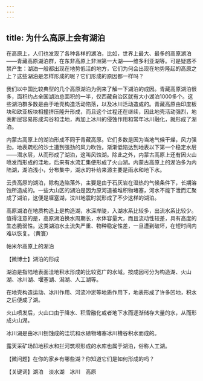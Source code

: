 ```yaml
---
---
---
```

title: 为什么高原上会有湖泊
---




在高原上，人们也发现了各种各样的湖泊，比如，世界上最大、最多的高原湖泊——青藏高原湖泊群，在东非高原上非洲第一大湖——维多利亚湖等。可是疑惑不禁产生：湖泊一般都出现在地势低洼的地方，它们为何会出现在地势隆起的高原之上？这些湖泊是怎样形成的呢？它们形成的原因都一样吗？

我们以中国比较典型的几个高原湖泊为例来了解一下湖泊的成因。青藏高原湖泊很多，面积约占全国湖泊总面积的一半，仅西藏自治区就有大小湖泊1000多个。这些湖泊群多数是由于地壳构造活动陷落，以及冰川活动造成的。青藏高原由印度板块和欧亚板块相撞挤压隆升形成，而且这个过程还在继续，因此地壳活动强烈，地表断层容易形成沟谷和洼地，再加上冰川的侵蚀作用和常年冰川融化，就形成了湖泊。

内蒙古高原上的湖泊形成不同于青藏高原。它们多数是因为当地气候干燥，风力强劲，地表疏松的沙土遭到强劲的风力吹蚀，渐渐低陷达到地表以下第一个稳定水层——潜水层，从而形成了湖泊，这叫风蚀湖。除此之外，内蒙古高原上还有因火山喷发而形成的洼地，后来有水流汇集便形成了火山湖。内蒙古高原上的湖泊多为内陆湖，湖泊浅小，分布集中，湖水的补给来源主要是雨水和地下水。

云贵高原的湖泊，除构造陷落外，主要是由于石灰岩在湿热的气候条件下，长期溶蚀所造成的。一些大山区的湖泊是因为原河道被堆积物堵塞，河水不能下泄而汇聚成了湖泊，这便是堰塞湖，汶川地震时就形成了不少这样的湖泊。

高原湖泊在地质构造上是构造湖，水深岸陡，入湖水系比较多，出流水系比较少。值得注意的是，高原湖泊换水周期长，水体容量大，而且流动性较差，具有高度的生态脆弱性。这类湖泊水土流失严重、物种稳定性差，一旦遭到破坏，在短时间内难以恢复。（黄寰）

帕米尔高原上的湖泊





【微博士】湖泊的形成

湖泊是指陆地表面洼地积水形成的比较宽广的水域。按成因可分为构造湖、火山湖、冰川湖、堰塞湖、潟湖、人工湖等。

在地壳构造运动、冰川作用、河流冲淤等地质作用下，地表形成了许多凹地，积水之后便成了湖。

火山喷发后，火山口由于降水、积雪融化或者地下水而逐渐储存大量的水，从而形成火山湖。

冰川湖是由冰川刨蚀成的洼坑和水碛物堵塞冰川槽谷积水而成的。

露天采矿场凹地积水和拦河筑坝形成的水库也属于湖泊，俗称人工湖。

【微问题】在你的家乡有哪些湖？你知道它们是如何形成的吗？

【关键词】湖泊　淡水湖　冰川　高原